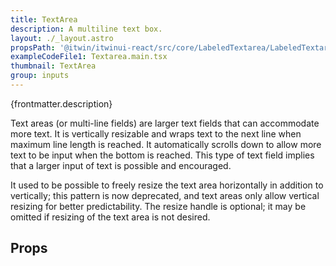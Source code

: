 ```yaml
---
title: TextArea
description: A multiline text box.
layout: ./_layout.astro
propsPath: '@itwin/itwinui-react/src/core/LabeledTextarea/LabeledTextarea.tsx'
exampleCodeFile1: Textarea.main.tsx
thumbnail: TextArea
group: inputs
---
```



<p>{frontmatter.description}</p>

<LiveExample src={frontmatter.exampleCodeFile1} />

Text areas (or multi-line fields) are larger text fields that can accommodate more text. It is vertically resizable and wraps text to the next line when maximum line length is reached. It automatically scrolls down to allow more text to be input when the bottom is reached. This type of text field implies that a larger input of text is possible and encouraged.

It used to be possible to freely resize the text area horizontally in addition to vertically; this pattern is now deprecated, and text areas only allow vertical resizing for better predictability. The resize handle is optional; it may be omitted if resizing of the text area is not desired.

## Props

<PropsTable path={frontmatter.propsPath} />
